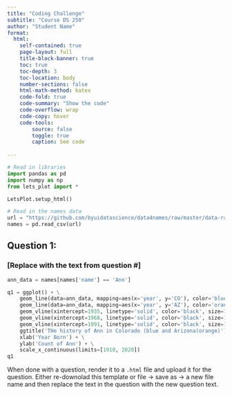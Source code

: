 ```yaml
---
title: "Coding Challenge"
subtitle: "Course DS 250"
author: "Student Name"
format:
  html:
    self-contained: true
    page-layout: full
    title-block-banner: true
    toc: true
    toc-depth: 3
    toc-location: body
    number-sections: false
    html-math-method: katex
    code-fold: true
    code-summary: "Show the code"
    code-overflow: wrap
    code-copy: hover
    code-tools:
        source: false
        toggle: true
        caption: See code
    
---
```


```python
# Read in libraries
import pandas as pd
import numpy as np
from lets_plot import *

LetsPlot.setup_html()

```

```python
# Read in the names data
url = "https://github.com/byuidatascience/data4names/raw/master/data-raw/names_year/names_year.csv"
names = pd.read_csv(url)
```

## Question 1:

### [Replace with the text from question #]

```python
ann_data = names[names['name'] == 'Ann']

q1 = ggplot() + \
    geom_line(data=ann_data, mapping=aes(x='year', y='CO'), color='blue', size=1, linetype='solid', label='Colorado') + \
    geom_line(data=ann_data, mapping=aes(x='year', y='AZ'), color='orange', size=1, linetype='solid', label='Arizona') + \
    geom_vline(xintercept=1935, linetype='solid', color='black', size=1) + \
    geom_vline(xintercept=1968, linetype='solid', color='black', size=1) + \
    geom_vline(xintercept=1991, linetype='solid', color='black', size=1) + \
    ggtitle('THe history of Ann in Colorado (blue and Arizona(orange)') + \
    xlab('Year Born') + \
    ylab('Count of Ann') + \
    scale_x_continuous(limits=[1910, 2020])
q1

```




When done with a question, render it to a `.html` file and upload it for the question. Either re-downolad this template or file -> save as -> a new file name and then replace the text in the question with the new question text.
